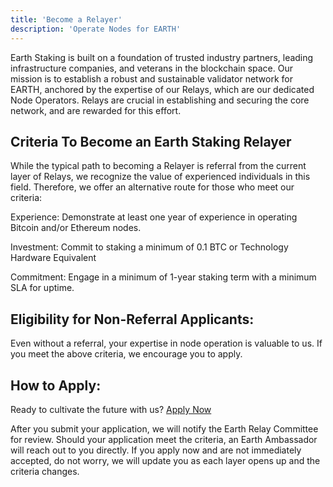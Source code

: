 ```yaml
---
title: 'Become a Relayer'
description: 'Operate Nodes for EARTH'
---
```

Earth Staking is built on a foundation of trusted industry partners, leading infrastructure companies, and veterans in the blockchain space. Our mission is to establish a robust and sustainable validator network for EARTH, anchored by the expertise of our Relays, which are our dedicated Node Operators. Relays are crucial in establishing and securing the core network, and are rewarded for this effort.

## Criteria To Become an Earth Staking Relayer
While the typical path to becoming a Relayer is referral from the current layer of Relays, we recognize the value of experienced individuals in this field. Therefore, we offer an alternative route for those who meet our criteria:

Experience: Demonstrate at least one year of experience in operating Bitcoin and/or Ethereum nodes.

Investment: Commit to staking a minimum of 0.1 BTC or Technology Hardware Equivalent  

Commitment: Engage in a minimum of 1-year staking term with a minimum SLA for uptime.

## Eligibility for Non-Referral Applicants:
Even without a referral, your expertise in node operation is valuable to us. If you meet the above criteria, we encourage you to apply.

## How to Apply:

Ready to cultivate the future with us? [Apply Now](https://earthstaking.typeform.com/to/bM6iXb4c)

After you submit your application, we will notify the Earth Relay Committee for review. Should your application meet the criteria, an Earth Ambassador will reach out to you directly. If you apply now and are not immediately accepted, do not worry, we will update you as each layer opens up and the criteria changes. 
